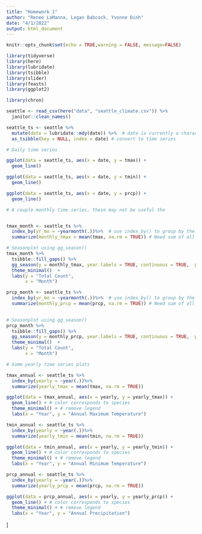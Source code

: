 ```yaml
---
title: "Homework 1"
author: "Renee LaManna, Logan Babcock, Yvonne Dinh"
date: "4/1/2022"
output: html_document
---
```


```r
knitr::opts_chunk$set(echo = TRUE,warning = FALSE, message=FALSE)

library(tidyverse)
library(here)
library(lubridate)
library(tsibble)
library(slider)
library(feasts)
library(ggplot2)

library(chron)
```

```r
seattle <- read_csv(here("data", "seattle_climate.csv")) %>% 
  janitor::clean_names()
```


```r
seattle_ts <- seattle %>% 
  mutate(date = lubridate::mdy(date)) %>%  # date is currently a character, need to convert to Date using lubridate() pkg
  as_tsibble(key = NULL, index = date) # convert to time series
```


``` r
# Daily time series

ggplot(data = seattle_ts, aes(x = date, y = tmax)) +
  geom_line() 

ggplot(data = seattle_ts, aes(x = date, y = tmin)) +
  geom_line() 

ggplot(data = seattle_ts, aes(x = date, y = prcp)) +
  geom_line() 
```



```r
# A couple monthly time series, these may not be useful tho


tmax_month <- seattle_ts %>% 
  index_by(yr_mo = ~yearmonth(.))%>%  # use index_by() to group by the time index yearmonth
  summarize(monthly_tmax = mean(tmax, na.rm = TRUE)) # Need sum of all the counts in all of the months, e.g. sum of all fish counts in all months of May from 2001-2010

# Seasonplot using gg_season()
tmax_month %>% 
  tsibble::fill_gaps() %>% 
  gg_season(y = monthly_tmax, year.labels = TRUE, continuous = TRUE,  pal = (scales::hue_pal())(3)) +
  theme_minimal()  +
  labs(y = "Total Count",
       x = "Month")

```

```r
prcp_month <- seattle_ts %>% 
  index_by(yr_mo = ~yearmonth(.))%>%  # use index_by() to group by the time index yearmonth
  summarize(monthly_prcp = mean(prcp, na.rm = TRUE)) # Need sum of all the counts in all of the months, e.g. sum of all fish counts in all months of May from 2001-2010
  

# Seasonplot using gg_season()
prcp_month %>% 
  tsibble::fill_gaps() %>% 
  gg_season(y = monthly_prcp, year.labels = TRUE, continuous = TRUE,  pal = (scales::hue_pal())(3)) +
  theme_minimal()  +
  labs(y = "Total Count",
       x = "Month")

```

``` r
# Some yearly time series plots

tmax_annual <- seattle_ts %>% 
  index_by(yearly = ~year(.))%>% 
  summarize(yearly_tmax = mean(tmax, na.rm = TRUE))

ggplot(data = tmax_annual, aes(x = yearly, y = yearly_tmax)) +
  geom_line() + # color corresponds to species
  theme_minimal() + # remove legend
  labs(x = "Year", y = "Annual Maximum Temperature")

```

``` r
tmin_annual <- seattle_ts %>% 
  index_by(yearly = ~year(.))%>% 
  summarize(yearly_tmin = mean(tmin, na.rm = TRUE))

ggplot(data = tmin_annual, aes(x = yearly, y = yearly_tmin)) +
  geom_line() + # color corresponds to species
  theme_minimal() + # remove legend
  labs(x = "Year", y = "Annual Minimum Temperature")

```

``` r
prcp_annual <- seattle_ts %>% 
  index_by(yearly = ~year(.))%>% 
  summarize(yearly_prcp = mean(prcp, na.rm = TRUE))

ggplot(data = prcp_annual, aes(x = yearly, y = yearly_prcp)) +
  geom_line() + # color corresponds to species
  theme_minimal() + # remove legend
  labs(x = "Year", y = "Annual Precipitation")

```
]


